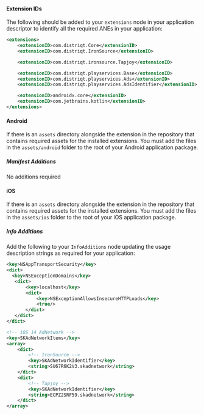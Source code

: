 
#### Extension IDs

The following should be added to your `extensions` node in your application descriptor to identify all the required ANEs in your application:

```xml
<extensions>
    <extensionID>com.distriqt.Core</extensionID>
    <extensionID>com.distriqt.IronSource</extensionID>

    <extensionID>com.distriqt.ironsource.Tapjoy</extensionID>

    <extensionID>com.distriqt.playservices.Base</extensionID>
    <extensionID>com.distriqt.playservices.Ads</extensionID>
    <extensionID>com.distriqt.playservices.AdsIdentifier</extensionID>

    <extensionID>androidx.core</extensionID>
    <extensionID>com.jetbrains.kotlin</extensionID>
</extensions>
```


#### Android

If there is an `assets` directory alongside the extension in the repository that contains required assets for the installed extensions.
You must add the files in the `assets/android` folder to the root of your Android application package. 


##### Manifest Additions

No additions required


#### iOS

If there is an `assets` directory alongside the extension in the repository that contains required assets for the installed extensions.
You must add the files in the `assets/ios` folder to the root of your iOS application package. 


##### Info Additions


Add the following to your `InfoAdditions` node updating the usage description strings as required for your application:

```xml
<key>NSAppTransportSecurity</key>
<dict>
  <key>NSExceptionDomains</key>
   <dict>
       <key>localhost</key>
       <dict>           
           <key>NSExceptionAllowsInsecureHTTPLoads</key>
           <true/>
       </dict>
   </dict>
</dict>

<!-- iOS 14 AdNetwork -->
<key>SKAdNetworkItems</key>
<array>
    <dict>
        <!-- IronSource -->
        <key>SKAdNetworkIdentifier</key>
        <string>SU67R6K2V3.skadnetwork</string> 
    </dict>
    <dict>
        <!-- Tapjoy -->
        <key>SKAdNetworkIdentifier</key>
        <string>ECPZ2SRF59.skadnetwork</string>
    </dict>
</array>
```

